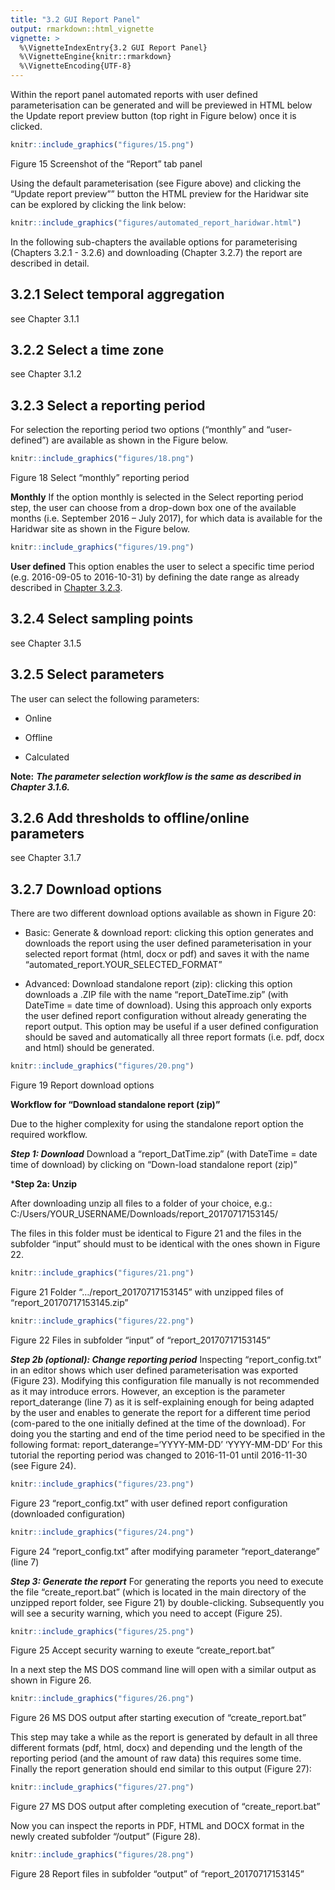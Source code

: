 ```yaml
---
title: "3.2 GUI Report Panel"
output: rmarkdown::html_vignette
vignette: >
  %\VignetteIndexEntry{3.2 GUI Report Panel}
  %\VignetteEngine{knitr::rmarkdown}
  %\VignetteEncoding{UTF-8}
---
```


Within the report panel  automated reports with user defined parameterisation 
can be generated and will be previewed in HTML below the Update report preview 
button (top right in Figure below) once it is clicked. 
 
```r
knitr::include_graphics("figures/15.png")
```
Figure 15 Screenshot of the “Report” tab panel

Using the default parameterisation (see Figure above) and clicking the "Update 
report preview"" button the HTML preview for the Haridwar site can be explored 
by clicking the link below:
```r
knitr::include_graphics("figures/automated_report_haridwar.html")
```

In the following sub-chapters the available options for parameterising 
(Chapters 3.2.1 - 3.2.6) and downloading (Chapter 3.2.7) the report are described 
in detail. 


## 3.2.1	Select temporal aggregation
see Chapter 3.1.1

## 3.2.2	Select a time zone
see Chapter 3.1.2

## 3.2.3	Select a reporting period
For selection the reporting period two  options (“monthly” and “user-defined”) 
are available as shown in the Figure below. 

```r
knitr::include_graphics("figures/18.png")
```
Figure 18 Select “monthly” reporting period

**Monthly** 
If the option monthly is selected in the Select reporting period step, the user 
can choose from a drop-down box one of the available months (i.e. September 2016 
– July 2017), for which data is available for the Haridwar site as shown in the 
Figure below.
 
```r
knitr::include_graphics("figures/19.png")
```

**User defined**
This option enables the user to select a specific time period (e.g. 2016-09-05 
to 2016-10-31) by defining the date range as already described in [Chapter 3.2.3](##3-2-3-select-a-reporting-period).

## 3.2.4	Select sampling points 

see Chapter 3.1.5

## 3.2.5	Select parameters 

The user can select the following parameters: 

-	Online

-	Offline 

-	Calculated 

**Note:**
***The parameter selection workflow is the same as described in Chapter 3.1.6.***

## 3.2.6	Add thresholds to offline/online parameters

see Chapter 3.1.7

## 3.2.7	Download options

There are two different download options available as shown in Figure 20: 

-	Basic: Generate & download report: clicking this option generates and downloads 
the report using the user defined parameterisation in your selected report format 
(html, docx or pdf) and saves it with the name “automated_report.YOUR_SELECTED_FORMAT”

-	Advanced: Download standalone report (zip): clicking this option downloads a 
.ZIP file with the name “report_DateTime.zip” (with DateTime = date time of 
download). Using this approach only exports the user defined report configuration 
without already generating the report output. This option may be useful if a user 
defined configuration should be saved and automatically all three report formats 
(i.e. pdf, docx and html) should be generated. 
 
```r
knitr::include_graphics("figures/20.png")
```
Figure 19 Report download options

**Workflow for “Download standalone report (zip)”**

Due to the higher complexity for using the standalone report option the required 
workflow.

***Step 1: Download*** 
Download a “report_DatTime.zip” (with DateTime = date time of download)  by 
clicking on “Down-load standalone report (zip)”

***Step 2a: Unzip**

After downloading unzip all files to a folder of your choice, e.g.: 
C:/Users/YOUR_USERNAME/Downloads/report_20170717153145/

The files in this folder must be identical to Figure 21 and the files in the 
subfolder “input” should must to be identical with the ones shown in Figure 22.
 
```r
knitr::include_graphics("figures/21.png")
```

Figure 21 Folder “…/report_20170717153145” with unzipped files of “report_20170717153145.zip”

```r
knitr::include_graphics("figures/22.png")
```
Figure 22 Files in subfolder “input” of “report_20170717153145”

***Step 2b (optional): Change reporting period*** 
Inspecting “report_config.txt” in an editor shows which user defined 
parameterisation was exported (Figure 23). Modifying this configuration file 
manually is not recommended as it may introduce errors. 
However, an exception is the parameter report_daterange (line 7) as it is 
self-explaining enough for being adapted by the user and enables to generate 
the report for a different time period (com-pared to the one initially defined 
at the time of the download). 
For doing you the starting and end of the time period need to be specified in 
the following format: 
report_daterange='YYYY-MM-DD' 'YYYY-MM-DD' 
For this tutorial the reporting period was changed to 2016-11-01 until 2016-11-30 
(see Figure 24). 

```r
knitr::include_graphics("figures/23.png")
```

Figure 23 “report_config.txt” with user defined report configuration (downloaded configuration) 

```r
knitr::include_graphics("figures/24.png")
```
Figure 24 “report_config.txt” after modifying parameter “report_daterange” (line 7) 

***Step 3: Generate the report***
For generating the reports you need to execute the file “create_report.bat” 
(which is located in the main directory of the unzipped report folder, see 
Figure 21) by double-clicking. Subsequently you will see a security warning, 
which you need to accept (Figure 25).


```r
knitr::include_graphics("figures/25.png")
```
Figure 25 Accept security warning to exeute “create_report.bat”

In a next step the MS DOS command line will open with a similar output as shown in Figure 26. 


```r
knitr::include_graphics("figures/26.png")
```
Figure 26 MS DOS output after starting execution of “create_report.bat”


This step may take a while as the report is generated by default in all three 
different formats (pdf, html, docx) and depending und the length of the 
reporting period (and the amount of raw data) this requires some time.
Finally the report generation should end similar to this output (Figure 27):

```r
knitr::include_graphics("figures/27.png")
```
Figure 27 MS DOS output after completing execution of “create_report.bat”


Now you can inspect the reports in PDF, HTML and DOCX format in the newly 
created subfolder “/output” (Figure 28).

```r
knitr::include_graphics("figures/28.png")
```
Figure 28 Report files in subfolder “output” of “report_20170717153145”

